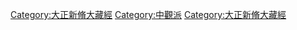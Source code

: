 [[Category:大正新脩大藏經|Category:大正新脩大藏經]]
[[Category:中觀派|Category:中觀派]]
[[Category:大正新脩大藏經|Category:大正新脩大藏經]]